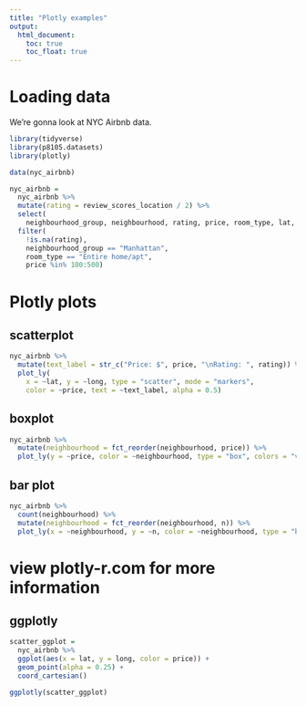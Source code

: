 ```yaml
---
title: "Plotly examples"
output: 
  html_document:
    toc: true
    toc_float: true
---
```


# Loading data


We're gonna look at NYC Airbnb data.

```r
library(tidyverse)
library(p8105.datasets)
library(plotly)
```


```r
data(nyc_airbnb)

nyc_airbnb = 
  nyc_airbnb %>% 
  mutate(rating = review_scores_location / 2) %>%
  select(
    neighbourhood_group, neighbourhood, rating, price, room_type, lat, long) %>%
  filter(
    !is.na(rating), 
    neighbourhood_group == "Manhattan",
    room_type == "Entire home/apt",
    price %in% 100:500)
```



# Plotly plots

## scatterplot

```r
nyc_airbnb %>%
  mutate(text_label = str_c("Price: $", price, "\nRating: ", rating)) %>% 
  plot_ly(
    x = ~lat, y = ~long, type = "scatter", mode = "markers",
    color = ~price, text = ~text_label, alpha = 0.5)
```




## boxplot

```r
nyc_airbnb %>% 
  mutate(neighbourhood = fct_reorder(neighbourhood, price)) %>% 
  plot_ly(y = ~price, color = ~neighbourhood, type = "box", colors = "viridis")
```





## bar plot

```r
nyc_airbnb %>% 
  count(neighbourhood) %>% 
  mutate(neighbourhood = fct_reorder(neighbourhood, n)) %>% 
  plot_ly(x = ~neighbourhood, y = ~n, color = ~neighbourhood, type = "bar", colors = "viridis")
```

# view plotly-r.com for more information



## ggplotly

```r
scatter_ggplot = 
  nyc_airbnb %>%
  ggplot(aes(x = lat, y = long, color = price)) +
  geom_point(alpha = 0.25) +
  coord_cartesian()

ggplotly(scatter_ggplot)
```

